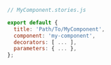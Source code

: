 ```js
// MyComponent.stories.js

export default {
  title: 'Path/To/MyComponent',
  component: 'my-component',
  decorators: [ ... ],
  parameters: { ... },
};
```
